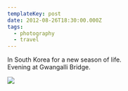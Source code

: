 ```yaml
---
templateKey: post
date: 2012-08-26T18:30:00.000Z
tags:
  - photography
  - travel
---
```

In South Korea for a new season of life.<br/>
Evening at Gwangalli Bridge.

![](../../assets/photos/20120826-IMG_1698.jpg)
